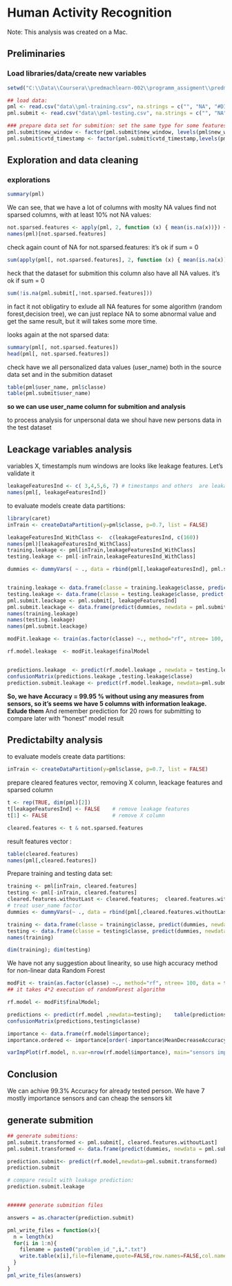 Human Activity Recognition
================================
Note: This analysis was created on a Mac.

## Preliminaries


### Load libraries/data/create new variables


```r
setwd("C:\\Data\\Coursera\\predmachlearn-002\\programm_assigment\\predmachlearn-002")

## load data:
pml <- read.csv("data\\pml-training.csv", na.strings = c("", "NA", "#DIV/0!"))
pml.submit <- read.csv("data\\pml-testing.csv", na.strings = c("", "NA", "#DIV/0!"))

### prepare data set for submition: set the same type for some features
pml.submit$new_window <- factor(pml.submit$new_window, levels(pml$new_window))
pml.submit$cvtd_timestamp <- factor(pml.submit$cvtd_timestamp,levels(pml$cvtd_timestamp))
```



##  Exploration and data cleaning


### explorations 
```r
summary(pml)
```
We can see, that we have a lot of columns with moslty NA values
 find not sparsed columns, with at least 10% not NA values:
```r
not.sparsed.features <- apply(pml, 2, function (x) { mean(is.na(x))}) < 0.1 
names(pml)[not.sparsed.features]
```

check again count of NA for not.sparsed.features:
 it's ok if sum = 0
```r
sum(apply(pml[, not.sparsed.features], 2, function (x) { mean(is.na(x))}))
```

heck that the dataset for submition this column also have all NA values.
it's ok if sum = 0
```r
sum(!is.na(pml.submit[,!not.sparsed.features]))
```

in fact it not obligatiry to exlude all NA features for some algorithm (random forest,decision tree), we can just replace NA to some abnormal value  and get the same result, but it will takes some more time.

looks again at the not sparsed data:
```r
summary(pml[, not.sparsed.features])
head(pml[, not.sparsed.features])
```
check have we  all personalized data values (user_name) both in the source data set and in the submition dataset
```r
table(pml$user_name, pml$classe)
table(pml.submit$user_name)
```
**so we can use user_name column for submition and analysis**

to process analysis for unpersonal data we shoul have new persons data in the test dataset

## Leackage variables analysis
variables X, timestampls num windows are looks like leakage features. Let's validate it
```r
leakageFeaturesInd <- c( 3,4,5,6, 7) # timestamps and others  are leakage  features. 
names(pml[, leakageFeaturesInd])
```

to evaluate models create data partitions:

```r
library(caret)
inTrain <- createDataPartition(y=pml$classe, p=0.7, list = FALSE)
```

```r
leakageFeaturesInd_WithClass <-  c(leakageFeaturesInd, c(160))
names(pml)[leakageFeaturesInd_WithClass]
training.leakage <- pml[inTrain,leakageFeaturesInd_WithClass]
testing.leakage <- pml[-inTrain,leakageFeaturesInd_WithClass]

dummies <- dummyVars( ~ ., data = rbind(pml[,leakageFeaturesInd], pml.submit[,leakageFeaturesInd]))


training.leakage <- data.frame(classe = training.leakage$classe, predict(dummies, newdata = training.leakage))
testing.leakage <- data.frame(classe = testing.leakage$classe, predict(dummies, newdata = testing.leakage))
pml.submit.leackage <- pml.submit[, leakageFeaturesInd]
pml.submit.leackage <- data.frame(predict(dummies, newdata = pml.submit.leackage ))
names(training.leakage)
names(testing.leakage)
names(pml.submit.leackage)

modFit.leakage <- train(as.factor(classe) ~., method="rf", ntree= 100, data = training.leakage, trControl=trainControl(method = "cv", number = 4,returnResamp="all", verboseIter=TRUE))

rf.model.leakage  <- modFit.leakage$finalModel


predictions.leakage  <- predict(rf.model.leakage , newdata = testing.leakage); table(predictions.leakage )
confusionMatrix(predictions.leakage ,testing.leakage$classe)
prediction.submit.leakage <- predict(rf.model.leakage, newdata=pml.submit.leackage); prediction.submit.leakage 
```
**So, we have Accuracy = 99.95 % without using any measures from sensors, so it's seems we have 5 columns with information leakage. Exlude them**
And remember prediction for 20 rows for submitting to compare later with "honest" model result

## Predictabilty analysis
to evaluate models create data partitions:
```r
inTrain <- createDataPartition(y=pml$classe, p=0.7, list = FALSE)
```

prepare cleared features vector, removing X column, leackage features and sparsed column
```r
t <- rep(TRUE, dim(pml)[2])
t[leakageFeaturesInd] <- FALSE    # remove leakage features
t[1] <- FALSE                     # remove X column 

cleared.features <- t & not.sparsed.features
```
result features vector :
```r
table(cleared.features)
names(pml[,cleared.features])
```


Prepare training and testing data set:
```r
training <- pml[inTrain, cleared.features]
testing <- pml[-inTrain, cleared.features]
cleared.features.withoutLast <- cleared.features;  cleared.features.withoutLast[160] <- FALSE;
# treat user_name factor
dummies <- dummyVars(~ ., data = rbind(pml[,cleared.features.withoutLast], pml.submit[,cleared.features.withoutLast]))

training <- data.frame(classe = training$classe, predict(dummies, newdata = training))
testing <- data.frame(classe = testing$classe, predict(dummies, newdata = testing))
names(training)

dim(training); dim(testing)
```

We have not any suggestion about linearity, so use high accuracy method for non-linear data Random Forest
```r
modFit <- train(as.factor(classe) ~., method="rf", ntree= 100, data = training, importance=TRUE, trControl=trainControl(method = "cv", number = 4,returnResamp="all", verboseIter=TRUE))
## it takes 4*2 execution of randomForest algorithm

rf.model <- modFit$finalModel;

predictions <- predict(rf.model ,newdata=testing);    table(predictions)
confusionMatrix(predictions,testing$classe)

importance <- data.frame(rf.model$importance);  
importance.ordered <- importance[order(-importance$MeanDecreaseAccuracy),]
```
```r
varImpPlot(rf.model, n.var=nrow(rf.model$importance), main="sensors importance")
```
## Conclusion
We can achive 99.3% Accuracy for already tested person.
We have 7 mostly importance sensors and can cheap the sensors kit

## generate submition

```r
## generate submitions:
pml.submit.transformed <- pml.submit[, cleared.features.withoutLast]
pml.submit.transformed <- data.frame(predict(dummies, newdata = pml.submit.transformed ))

prediction.submit<- predict(rf.model,newdata=pml.submit.transformed)
prediction.submit

# compare result with leakage prediction: 
prediction.submit.leakage 


###### generate submition files 

answers = as.character(prediction.submit)

pml_write_files = function(x){
  n = length(x)
  for(i in 1:n){
    filename = paste0("problem_id_",i,".txt")
    write.table(x[i],file=filename,quote=FALSE,row.names=FALSE,col.names=FALSE)
  }
}
pml_write_files(answers)
```



